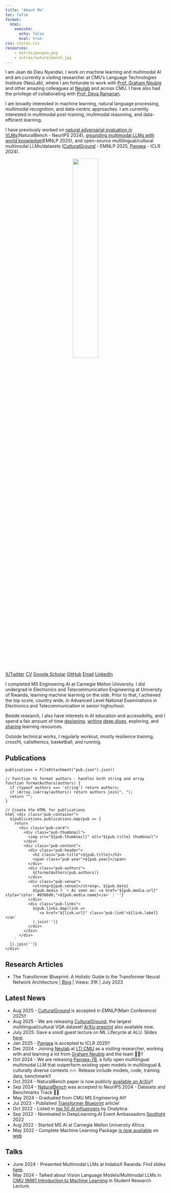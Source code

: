 ```yaml
---
title: "About Me"
toc: false
format:
  html:
    execute:
      echo: false
      eval: true
css: styles.css
resources:
    - extras/pangea.png
    - extras/naturalbench.jpg
---
```


I am Jean de Dieu Nyandwi. I work on machine learning and multimodal AI and am currently a visiting researcher at CMU’s Language Technologies Institute (NeuLab), where I am fortunate to work with [Prof. Graham Neubig](http://phontron.com/) and other amazing colleagues at [Neulab](https://www.cs.cmu.edu/~neulab/) and across CMU. I have also had the privilege of collaborating with [Prof. Deva Ramanan](https://cs.cmu.edu/~deva).

I am broadly interested in machine learning, natural language processing, multimodal recognition, and data-centric approaches. I am currently interested in multimodal post-training, multimodal reasoning, and data-efficient learning.

I have previously worked on [natural adversarial evaluation in VLMs](https://arxiv.org/abs/2410.14669)(NaturalBench - NeurIPS 2024), [grounding multimodal LLMs with world knowledge](https://arxiv.org/abs/2508.07414)(EMNLP 2025), and open-source multilingual/cultural multimodal LLMs/datasets ([CulturalGround](https://huggingface.co/datasets/neulab/CulturalGround) - EMNLP 2025, [Pangea](https://arxiv.org/abs/2410.16153) - ICLR 2024).

<center>
<img src="profilepic.jpg" style="float:middle; width: 40%; display: block;margin-left: auto; margin-right: auto;border-radius: 9px"/>
</center>
<br>

:::{.d-flex .justify-content-center .gap-2 .flex-wrap .mt-2}
[X/Twitter](https://x.com/jeande_d){.btn .btn-sm .btn-outline-secondary}
[CV](https://nyandwi.com/extras/cv.pdf){.btn .btn-sm .btn-outline-secondary}
[Google Scholar](https://scholar.google.com/citations?user=X1KlIsQAAAAJ&hl=en){.btn .btn-sm .btn-outline-secondary}
[GitHub](https://github.com/Nyandwi){.btn .btn-sm .btn-outline-secondary}
[Email](mailto:jeandedi@andrew.cmu.edu){.btn .btn-sm .btn-outline-secondary}
[LinkedIn](https://www.linkedin.com/in/nyandwi/){.btn .btn-sm .btn-outline-secondary}
:::

I completed MS Engineering AI at Carnegie Mellon University. I did undergrad in Electronics and Telecommunication Engineering at University of Rwanda, learning machine learning on the side. Prior to that, I achieved the top score, country wide, in Advanced Level National Examinations in Electronics and Telecommunication in senior highschool.

Beside research, I also have interests in AI education and accessibility, and I spend a fair amount of time [designing](https://nyandwi.com/machine_learning_complete/), [writing](https://deeprevision.github.io/) [deep dives](https://deeprevision.github.io/posts/001-transformer/), exploring, and [sharing](https://twitter.com/Jeande_d) learning resources.

Outside technical works, I regularly workout, mostly resilience training, crossfit, calisthenics, basketball, and running.

## Publications


```ojs
publications = FileAttachment("pub.json").json()

// Function to format authors - handles both string and array
function formatAuthors(authors) {
  if (typeof authors === 'string') return authors;
  if (Array.isArray(authors)) return authors.join(", ");
  return "";
}

// Create the HTML for publications
html`<div class="pub-container">
  ${publications.publications.map(pub => {
    return `
      <div class="pub-card">
        <div class="pub-thumbnail">
          <img src="${pub.thumbnail}" alt="${pub.title} thumbnail">
        </div>
        <div class="pub-content">
          <div class="pub-header">
            <h2 class="pub-title">${pub.title}</h2>
            <span class="pub-year">${pub.year}</span>
          </div>
          <div class="pub-authors">
            ${formatAuthors(pub.authors)}
          </div>
          <div class="pub-venue">
            <strong>${pub.venue}</strong>, ${pub.date}
            ${pub.media ? `• As seen on: <a href="${pub.media.url}" style="color: #0366d6;">${pub.media.name}</a>` : ''}
          </div>
          <div class="pub-links">
            ${pub.links.map(link => 
              `<a href="${link.url}" class="pub-link">${link.label}</a>`
            ).join('')}
          </div>
        </div>
      </div>
    `
  }).join('')}
</div>`
```

## Research Articles

-   The Transformer Blueprint: A Holistic Guide to the Transformer Neural Network Architecture \| [Blog](https://deeprevision.github.io/posts/001-transformer/) \| Views: 31K \| July 2023

## Latest News

* Aug 2025 - [CulturalGround](https://huggingface.co/datasets/neulab/CulturalGround) is accepted in EMNLP(Main Conference) 2025!!
* Aug 2025 - We are releasing [CulturalGround](https://huggingface.co/datasets/neulab/CulturalGround), the largest multilingual/cultural VQA dataset! [ArXiv preprint](https://arxiv.org/abs/2508.07414) also available now. 
* July 2025: Gave a smoll guest lecture on ML Lifecycle at ALU. Slides [here](https://docs.google.com/presentation/d/1b60xdBCpfq4GwJzeA5zejN8jynUlhNYKMv3r5VI2YS8/edit?usp=sharing).
* Jan 2025 - [Pangea](https://neulab.github.io/Pangea) is accepted to ICLR 2025!!
* Dec 2024 - Joining [Neulab](http://www.cs.cmu.edu/~neulab/index.html) at [LTI CMU](https://www.lti.cs.cmu.edu/) as a visiting researcher, working with and learning a lot from [Graham Neubig](https://phontron.com/) and the team 🤍🥳!!
* Oct 2024 - We are releasing [Pangea-7B](https://neulab.github.io/Pangea), a fully open multilingual multimodal LLM that outperform existing open models in multilingual & culturally diverse contexts 🔥🔥. Release include models, code, training data, benchmark!!
* Oct 2024 - NaturalBench paper is now publicly [available on ArXiv](https://arxiv.org/abs/2410.14669)!!
* Sep 2024 - [NaturalBench](http://linzhiqiu.github.io/papers/naturalbench) was accepted to NeurIPS 2024 - Datasets and Benchmarks Track 🥳🔥
* May 2024 - Graduated from CMU MS Engineering AI!!
* Jul 2023 - Published [Transformer Blueprint](https://deeprevision.github.io/posts/001-transformer/) article!
* Oct 2022 - Listed in [top 50 AI influencers](https://onalytica.com/blog/posts/whos-who-in-artificial-intelligence-top-50-influencers/) by Onalytica
* Sep 2022 - Nominated in DeepLearning.AI Event Ambassadors [Spotlight](https://www.deeplearning.ai/blog/pie-ai-ambassadors-2022/) 2022
* Aug 2022 - Started MS AI at Carnegie Mellon University Africa
* May 2022 - Complete Machine Learning Package [is now available](https://twitter.com/Jeande_d/status/1525091467324035075?s=20&t=On0KI3EyJ8Z7PDkrevNv-A) on [web](https://nyandwi.com/machine_learning_complete/)

## Talks

* June 2024 - Presented Multimodal LLMs at IndabaX Rwanda. Find slides [here](https://docs.google.com/presentation/d/1UKCfqOwFZtLynZ75aqdIBfQ328BD5X1jOE_Lt2ZROcM/edit?usp=sharing).
* May 2024 - Talked about Vision Language Models/Multimodal LLMs in [CMU 18661 Introduction to Machine Learning](https://18661.github.io/) in Student Research Lecture.
